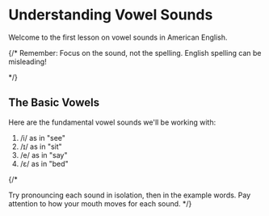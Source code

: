 # Understanding Vowel Sounds

Welcome to the first lesson on vowel sounds in American English.

{/* <Tip>
Remember: Focus on the sound, not the spelling. English spelling can be
misleading!

</Tip> */}

## The Basic Vowels

Here are the fundamental vowel sounds we'll be working with:

1. /i/ as in "see"
2. /ɪ/ as in "sit"
3. /e/ as in "say"
4. /ɛ/ as in "bed"

{/* <AudioExample
  src="/audio/vowels/basic-vowels.mp3"
  description="Listen to each vowel sound in sequence"
/>

<Exercise title="Practice Time">
  Try pronouncing each sound in isolation, then in the example words. Pay
  attention to how your mouth moves for each sound.
</Exercise> */}
